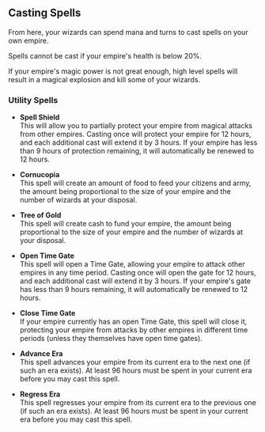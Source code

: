 ## Casting Spells

From here, your wizards can spend mana and turns to cast spells on your own empire.

Spells cannot be cast if your empire's health is below 20%.

If your empire's magic power is not great enough, high level spells will result in a magical explosion and kill some of your wizards.

### Utility Spells

- **Spell Shield**  
  This will allow you to partially protect your empire from magical attacks from other empires. Casting once will protect your empire for 12 hours, and each additional cast will extend it by 3 hours. If your empire has less than 9 hours of protection remaining, it will automatically be renewed to 12 hours.

- **Cornucopia**  
  This spell will create an amount of food to feed your citizens and army, the amount being proportional to the size of your empire and the number of wizards at your disposal.

- **Tree of Gold**  
  This spell will create cash to fund your empire, the amount being proportional to the size of your empire and the number of wizards at your disposal.

- **Open Time Gate**  
  This spell will open a Time Gate, allowing your empire to attack other empires in any time period. Casting once will open the gate for 12 hours, and each additional cast will extend it by 3 hours. If your empire's gate has less than 9 hours remaining, it will automatically be renewed to 12 hours.

- **Close Time Gate**  
  If your empire currently has an open Time Gate, this spell will close it, protecting your empire from attacks by other empires in different time periods (unless they themselves have open time gates).

- **Advance Era**  
  This spell advances your empire from its current era to the next one (if such an era exists). At least 96 hours must be spent in your current era before you may cast this spell.

- **Regress Era**  
  This spell regresses your empire from its current era to the previous one (if such an era exists). At least 96 hours must be spent in your current era before you may cast this spell.
